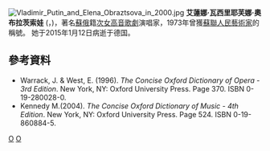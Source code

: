 {{Expand |time=2011-11-07T07:43:45+00:00 }}
[[File:Vladimir_Putin_and_Elena_Obraztsova_in_2000.jpg|thumb]]
'''艾蓮娜·瓦西里耶芙娜·奧布拉茨索娃''' ({{lang-ru|'''Елена Васильевна Образцова'''}}，{{bd|1939年|7月7日|2015年|1月12日|catIdx=O}})，著名[[蘇聯|蘇]][[俄羅斯|俄]]籍[[次女高音|次女高音]][[歌劇|歌劇]]演唱家，1973年曾獲[[蘇聯人民藝術家|蘇聯人民藝術家]]的稱號。
她于2015年1月12日病逝于德国。

== 參考資料 ==
<div class="references-small">

* Warrack, J. & West, E. (1996). ''The Concise Oxford Dictionary of Opera - 3rd Edition''. New York, NY: Oxford University Press. Page 370. ISBN 0-19-280028-0.  
* Kennedy M.(2004). ''The Concise Oxford Dictionary of Music - 4th Edition''. New York, NY: Oxford University Press. Page 524. ISBN 0-19-860884-5.  

</div>

{{commonscat|Elena Vasiliyevna Obraztsova}}
{{Authority control}}
{{singer-stub}}
{{opera-stub}}

[[Category:俄羅斯女歌手|O]]
[[Category:次女高音|O]]